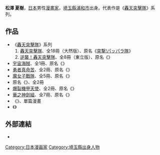 {{japanese|japanese=松沢 夏樹|kana=まつざわ なつき|romaji=Matsuzawa Natsuki}}{{漫畫}}
'''松澤 夏樹'''{{BD||1969年3月28日|catIdx=Matsuzawa Natsuki}}，[[日本|日本]]男性[[漫畫家|漫畫家]]，[[埼玉縣|埼玉縣]][[浦和市|浦和市]]出身。代表作是《[[轟天突擊隊|轟天突擊隊]]》系列。

==作品==
* 《[[轟天突擊隊|轟天突擊隊]]》系列
*# [[轟天突擊隊|轟天突擊隊]]、全18冊（大然版）、原名《[[轟天突擊隊|突撃!パッパラ隊]]》 
*# [[逆襲！轟天突擊隊|逆襲！轟天突擊隊]]、全8冊（東立版）、原名《{{lang|ja|逆襲!パッパラ隊}}》
* [[宇宙海賊_(松澤夏樹)|宇宙海賊]]、全1冊、原名《{{lang|ja|松沢夏樹短編集}}》
* [[勇者真命苦|勇者真命苦]]、全2冊、原名《{{lang|ja|勇者はツライよ}}》
* [[魔女子戰隊|魔女子戰隊]]、全5冊、原名《{{link-ja|魔女っ子戦隊 パステリオン|魔女っ子戦隊 パステリオン}}》
* 原名《{{lang|ja|無敵戦艦ワルキューレ}}》、全2冊
* [[爆裂機甲天使|爆裂機甲天使]]、全2冊、原名《{{tsl|ja|爆裂機甲天使クロスレンジャー|爆裂機甲天使クロスレンジャー}}》
* [[華之神劍組|華之神劍組]]、全7冊、原名《{{lang|ja|華の神剣組}}》
* 《{{lang|ja|あぶらっちょ!!!!!!!!!}}》、單篇漫畫
* 《{{lang|ja|シネマルくん}}》

==外部連結==
* {{ja}}{{lang|ja|[http://suikadou.blog18.fc2.com/ 松沢夏樹公式ブログ　スイカ堂仮店舗]}}
{{Japanese cartoonist-stub}}
{{DEFAULTSORT:Matsuzawa Natsuki}}

[[Category:日本漫画家|Category:日本漫画家]]
[[Category:埼玉縣出身人物|Category:埼玉縣出身人物]]